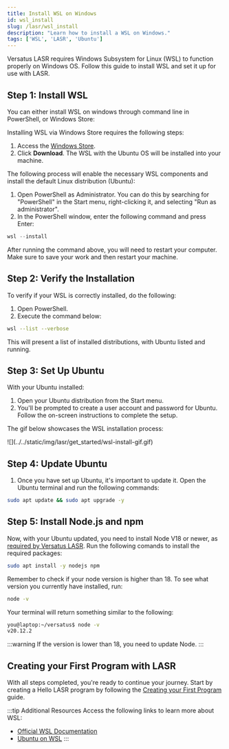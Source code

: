 ```yaml
---
title: Install WSL on Windows
id: wsl_install
slug: /lasr/wsl_install
description: "Learn how to install a WSL on Windows."
tags: ['WSL', 'LASR', 'Ubuntu']
---
```



Versatus LASR requires Windows Subsystem for Linux (WSL) to function properly on Windows OS. Follow this guide to install WSL and set it up for use with LASR.

## Step 1: Install WSL

You can either install WSL on windows through command line in PowerShell, or Windows Store:

<Tabs>

  <TabItem label="Windows Store" value="Windows Store">

  Installing WSL via Windows Store requires the following steps:

  1. Access the [Windows Store](https://www.microsoft.com/store/productId/9PDXGNCFSCZV?ocid=pdpshare).
  2. Click **Download**. The WSL with the Ubuntu OS will be installed into your machine.

  </TabItem>
  <TabItem label="Command Line" value="Command Line">
  The following process will enable the necessary WSL components and install the default Linux distribution (Ubuntu):

  1. Open PowerShell as Administrator. You can do this by searching for "PowerShell" in the Start menu, right-clicking it, and selecting "Run as administrator".
  2. In the PowerShell window, enter the following command and press Enter:

```powershell
wsl --install
```
After running the command above, you will need to restart your computer. Make sure to save your work and then restart your machine.
  </TabItem>

</Tabs>

## Step 2: Verify the Installation

To verify if your WSL is correctly installed, do the following:

1. Open PowerShell.
2. Execute the command below:

```sh
wsl --list --verbose
```

This will present a list of installed distributions, with Ubuntu listed and running.


## Step 3: Set Up Ubuntu

With your Ubuntu installed:

1. Open your Ubuntu distribution from the Start menu.
2. You'll be prompted to create a user account and password for Ubuntu. Follow the on-screen instructions to complete the setup.

The gif below showcases the WSL installation process:

<MediaWrapper>
![](../../static/img/lasr/get_started/wsl-install-gif.gif)
</MediaWrapper>

## Step 4: Update Ubuntu

1. Once you have set up Ubuntu, it's important to update it. Open the Ubuntu terminal and run the following commands:

```bash
sudo apt update && sudo apt upgrade -y
```

## Step 5: Install Node.js and npm

Now, with your Ubuntu updated, you need to install Node V18 or newer, as [required by Versatus LASR](/lasr/creating_your_first_program#prerequisites). Run the following comands to install the required packages:

```sh
sudo apt install -y nodejs npm
```
Remember to check if your node version is higher than 18. To see what version you currently have installed, run:

```sh
node -v
```

Your terminal will return something similar to the following:

```bash
you@laptop:~/versatus$ node -v
v20.12.2
```

:::warning
If the version is lower than 18, you need to update Node.
:::

## Creating your First Program with LASR

With all steps completed, you're ready to continue your journey. Start by creating a Hello LASR program by following the [Creating your First Program](/lasr/creating_your_first_program#hello-lasr) guide.

:::tip Additional Resources
Access the following links to learn more about WSL:

- [Official WSL Documentation](https://docs.microsoft.com/en-us/windows/wsl/)
- [Ubuntu on WSL](https://ubuntu.com/wsl)
:::